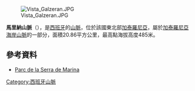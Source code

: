 [[Image:Vista_Galzeran.JPG|thumb]]

'''馬里納山脈'''（{{lang-ca|Serralada de Marina}}），是[[西班牙|西班牙]]的[[山脈|山脈]]，位於該國東北部[[加泰羅尼亞|加泰羅尼亞]]，屬於[[加泰羅尼亞海岸山脈|加泰羅尼亞海岸山脈]]的一部分，面積20.86平方公里，最高點海拔高度485米。

==參考資料==
* [http://www.diba.cat/parcsn/parcs/index.asp?parc=7 Parc de la Serra de Marina] {{Wayback|url=http://www.diba.cat/parcsn/parcs/index.asp?parc=7 |date=20100130214717 }}

{{Spain-geo-stub}}
[[Category:西班牙山脈|Category:西班牙山脈]]